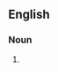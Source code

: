 {{also|hellènes|Hellènes}}

==English==

===Noun===
{{head|en|noun form}}

# {{plural of|en|Hellene}}